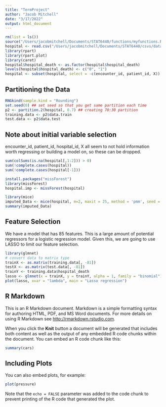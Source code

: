 ```yaml
---
title: "TermProject"
author: "Jacob Mitchell"
date: "3/17/2022"
output: html_document
---
```


```r
rm(list = ls())
source("/Users/jacobmitchell/Documents/STAT6440/functions/myfunctions.R")
hospital <- read.csv("/Users/jacobmitchell/Documents/STAT6440/csvs/dataset.csv")
library(rpart)
library(rpart.plot)
library(caret)
hospital$hospital_death <- as.factor(hospital$hospital_death)
levels(hospital$hospital_death) <- c("0", "1")
hospital <- subset(hospital, select = -c(encounter_id, patient_id, X))
```
## Partitioning the Data
```r
RNGkind(sample.kind = "Rounding")
set.seed(0) ## set seed so that you get same partition each time
p2 <- partition.2(hospital, 0.7) ## creating 70:30 partition
training.data <- p2$data.train
test.data <- p2$data.test
```
## Note about initial variable selection
encounter_id, patient_id, hospital_id, X all seem to not hold information worth regressing or building a model on, so these can be dropped. 

```r
sum(colSums(is.na(hospital[,1:2])) > 0)
sum(!complete.cases(hospital))
sum(!complete.cases(hospital[-1]))
```
```r
install.packages("missForest")
library(missForest)
hospital.imp <- missForest(hospital)

```


```r
library(mice)
imputed_Data <- mice(hospital, m=2, maxit = 25, method = 'pmm', seed = 500)
summary(imputed_Data)
```

## Feature Selection
We have a model that has 85 features. This is a large amount of potential regressors for a logistic regression model. Given this, we are going to use LASSO to limit our feature selection.
```r
library(glmnet)
# convert data to matrix type
trainX <- as.matrix(training.data[, -81])
testX <- as.matrix(test.data[, -81])
trainY <- training.data$hospital_death
lasso <- glmnet(x = trainX, y = trainY, alpha = 1, family = "binomial")
plot(lasso, xvar = "lambda", main = "Lasso regression")
```

## R Markdown

This is an R Markdown document. Markdown is a simple formatting syntax for authoring HTML, PDF, and MS Word documents. For more details on using R Markdown see <http://rmarkdown.rstudio.com>.

When you click the **Knit** button a document will be generated that includes both content as well as the output of any embedded R code chunks within the document. You can embed an R code chunk like this:

```r
summary(cars)
```

## Including Plots

You can also embed plots, for example:

```r
plot(pressure)
```

Note that the `echo = FALSE` parameter was added to the code chunk to prevent printing of the R code that generated the plot.
